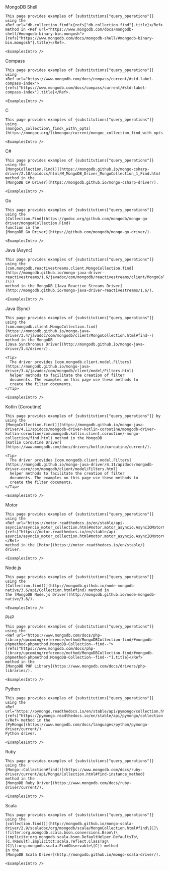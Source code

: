 
<Tabs tabset="drivers">
  <Tab tabid="shell">
    MongoDB Shell

    This page provides examples of {substitutions["query_operations"]} using the
    <Ref url="db.collection.find">{refs["db.collection.find"].title}</Ref> method in <Ref url="https://www.mongodb.com/docs/mongodb-shell/#mongodb-binary-bin.mongosh">{refs["https://www.mongodb.com/docs/mongodb-shell/#mongodb-binary-bin.mongosh"].title}</Ref>.

    <ExamplesIntro />
  </Tab>

  <Tab tabid="compass">
    Compass

    This page provides examples of {substitutions["query_operations"]} using
    <Ref url="https://www.mongodb.com/docs/compass/current/#std-label-compass-index">{refs["https://www.mongodb.com/docs/compass/current/#std-label-compass-index"].title}</Ref>.

    <ExamplesIntro />
  </Tab>

  <Tab tabid="c">
    C

    This page provides examples of {substitutions["query_operations"]} using
    [mongoc\_collection\_find\_with\_opts](https://mongoc.org/libmongoc/current/mongoc_collection_find_with_opts.html).

    <ExamplesIntro />
  </Tab>

  <Tab tabid="csharp">
    C#

    This page provides examples of {substitutions["query_operations"]} using the
    [MongoCollection.Find()](https://mongodb.github.io/mongo-csharp-driver/2.10/apidocs/html/M_MongoDB_Driver_MongoCollection_1_Find.htm)
    method in the
    [MongoDB C# Driver](https://mongodb.github.io/mongo-csharp-driver/).

    <ExamplesIntro />
  </Tab>

  <Tab tabid="go">
    Go

    This page provides examples of {substitutions["query_operations"]} using the
    [Collection.Find](https://godoc.org/github.com/mongodb/mongo-go-driver/mongo#Collection.Find)
    function in the
    [MongoDB Go Driver](https://github.com/mongodb/mongo-go-driver/).

    <ExamplesIntro />
  </Tab>

  <Tab tabid="java-async">
    Java (Async)

    This page provides examples of {substitutions["query_operations"]} using the
    [com.mongodb.reactivestreams.client.MongoCollection.find](http://mongodb.github.io/mongo-java-driver-reactivestreams/1.6/javadoc/com/mongodb/reactivestreams/client/MongoCollection.html#find\(\))
    method in the MongoDB [Java Reactive Streams Driver](http://mongodb.github.io/mongo-java-driver-reactivestreams/1.6/).

    <ExamplesIntro />
  </Tab>

  <Tab tabid="java-sync">
    Java (Sync)

    This page provides examples of {substitutions["query_operations"]} using the
    [com.mongodb.client.MongoCollection.find](https://mongodb.github.io/mongo-java-driver/3.4/javadoc/com/mongodb/client/MongoCollection.html#find--) method in the MongoDB
    [Java Synchronous Driver](http://mongodb.github.io/mongo-java-driver/3.4/driver/).

    <Tip>
      The driver provides [com.mongodb.client.model.Filters](https://mongodb.github.io/mongo-java-driver/3.4/javadoc/com/mongodb/client/model/Filters.html)
      helper methods to facilitate the creation of filter
      documents. The examples on this page use these methods to
      create the filter documents.
    </Tip>

    <ExamplesIntro />
  </Tab>

  <Tab tabid="kotlin-coroutine">
    Kotlin (Coroutine)

    This page provides examples of {substitutions["query_operations"]} by using the
    [MongoCollection.find()](https://mongodb.github.io/mongo-java-driver/4.11/apidocs/mongodb-driver-kotlin-coroutine/mongodb-driver-kotlin-coroutine/com.mongodb.kotlin.client.coroutine/-mongo-collection/find.html) method in the MongoDB
    [Kotlin Coroutine Driver](https://www.mongodb.com/docs/drivers/kotlin/coroutine/current/).

    <Tip>
      The driver provides [com.mongodb.client.model.Filters](https://mongodb.github.io/mongo-java-driver/4.11/apidocs/mongodb-driver-core/com/mongodb/client/model/Filters.html)
      helper methods to facilitate the creation of filter
      documents. The examples on this page use these methods to
      create the filter documents.
    </Tip>

    <ExamplesIntro />
  </Tab>

  <Tab tabid="motor">
    Motor

    This page provides examples of {substitutions["query_operations"]} using the
    <Ref url="https://motor.readthedocs.io/en/stable/api-asyncio/asyncio_motor_collection.html#motor.motor_asyncio.AsyncIOMotorCollection.find">{refs["https://motor.readthedocs.io/en/stable/api-asyncio/asyncio_motor_collection.html#motor.motor_asyncio.AsyncIOMotorCollection.find"].title}</Ref>
    method in the [Motor](https://motor.readthedocs.io/en/stable/)
    driver.

    <ExamplesIntro />
  </Tab>

  <Tab tabid="nodejs">
    Node.js

    This page provides examples of {substitutions["query_operations"]} using the
    [Collection.find()](http://mongodb.github.io/node-mongodb-native/3.6/api/Collection.html#find) method in
    the [MongoDB Node.js Driver](http://mongodb.github.io/node-mongodb-native/3.6/).

    <ExamplesIntro />
  </Tab>

  <Tab tabid="php">
    PHP

    This page provides examples of {substitutions["query_operations"]} using the
    <Ref url="https://www.mongodb.com/docs/php-library/upcoming/reference/method/MongoDBCollection-find/#mongodb-phpmethod-phpmethod.MongoDB-Collection--find--">{refs["https://www.mongodb.com/docs/php-library/upcoming/reference/method/MongoDBCollection-find/#mongodb-phpmethod-phpmethod.MongoDB-Collection--find--"].title}</Ref>
    method in the
    [MongoDB PHP Library](https://www.mongodb.com/docs/drivers/php-libraries/).

    <ExamplesIntro />
  </Tab>

  <Tab tabid="python">
    Python

    This page provides examples of {substitutions["query_operations"]} using the
    <Ref url="https://pymongo.readthedocs.io/en/stable/api/pymongo/collection.html#pymongo.collection.Collection.find">{refs["https://pymongo.readthedocs.io/en/stable/api/pymongo/collection.html#pymongo.collection.Collection.find"].title}</Ref> method in the
    [PyMongo](https://www.mongodb.com/docs/languages/python/pymongo-driver/current/)
    Python driver.

    <ExamplesIntro />
  </Tab>

  <Tab tabid="ruby">
    Ruby

    This page provides examples of {substitutions["query_operations"]} using the
    [Mongo::Collection#find()](https://www.mongodb.com/docs/ruby-driver/current/api/Mongo/Collection.html#find-instance_method)
    method in the
    [MongoDB Ruby Driver](https://www.mongodb.com/docs/ruby-driver/current/).

    <ExamplesIntro />
  </Tab>

  <Tab tabid="scala">
    Scala

    This page provides examples of {substitutions["query_operations"]} using the
    [collection.find()](http://mongodb.github.io/mongo-scala-driver/2.9/scaladoc/org/mongodb/scala/MongoCollection.html#find\[C]\(filter:org.mongodb.scala.bson.conversions.Bson\)\(implicite:org.mongodb.scala.bson.DefaultHelper.DefaultsTo\[C,TResult],implicitct:scala.reflect.ClassTag\[C]\):org.mongodb.scala.FindObservable\[C]) method
    in the
    [MongoDB Scala Driver](http://mongodb.github.io/mongo-scala-driver/).

    <ExamplesIntro />
  </Tab>
</Tabs>

